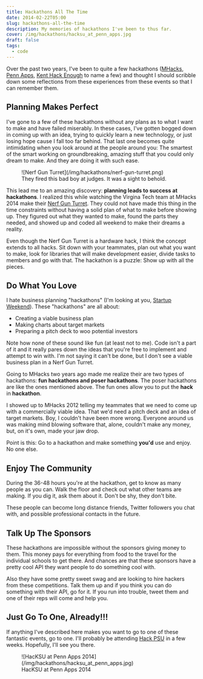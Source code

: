 ```yaml
---
title: Hackathons All The Time
date: 2014-02-22T05:00
slug: hackathons-all-the-time
description: My memories of hackathons I've been to thus far.
cover: /img/hackathons/hacksu_at_penn_apps.jpg
draft: false
tags:
  - code
---
```


Over the past two years, I've been to quite a few hackathons
([MHacks](http://www.mhacks.org/), [Penn Apps](http://2014s.pennapps.com/),
[Kent Hack Enough](http://hacksu.cs.kent.edu/khe2013/) to name a few) and
thought I should scribble down some reflections from these experiences from
these events so that I can remember them.

## Planning Makes Perfect

I've gone to a few of these hackathons without any plans as to what I want to
make and have failed miserably. In these cases, I've gotten bogged down in
coming up with an idea, trying to quickly learn a new technology, or just losing
hope cause I fall too far behind. That last one becomes quite intimidating when
you look around at the people around you: The smartest of the smart working on
groundbreaking, amazing stuff that you could only dream to make. And they are
doing it with such ease.

<figure className="pull-right">
  ![Nerf Gun Turret](/img/hackathons/nerf-gun-turret.png)
  <figcaption>
    They fired this bad boy at judges. It was a sight to behold.
  </figcaption>
</figure>

This lead me to an amazing discovery: **planning leads to success at
hackathons**. I realized this while watching the Virgina Tech team at MHacks
2014 make their [Nerf Gun
Turret](http://mhackswinter2014.challengepost.com/submissions/20138-enough-said).
They could not have made this thing in the time constraints without having
a solid plan of what to make before showing up. They figured out what they
wanted to make, found the parts they needed, and showed up and coded all weekend
to make their dreams a reality.

Even though the Nerf Gun Turret is a hardware hack, I think the concept extends
to all hacks. Sit down with your teammates, plan out what you want to make, look
for libraries that will make development easier, divide tasks to members and go
with that. The hackathon is a puzzle: Show up with all the pieces.

## Do What You Love

I hate business planning "hackathons" (I'm looking at you, [Startup
Weekend](http://startupweekend.org/)). These "hackathons" are all about:

- Creating a viable business plan
- Making charts about target markets
- Preparing a pitch deck to woo potential investors

Note how none of these sound like fun (at least not to me). Code isn't
a part of it and it really pares down the ideas that you're free to implement
and attempt to win with. I'm not saying it can't be done, but I don't see
a viable business plan in a Nerf Gun Turret.

Going to MHacks two years ago made me realize their are two types of hackathons:
**fun hackathons and poser hackathons**. The poser hackathons are like the ones
mentioned above. The fun ones allow you to put the **hack** in **hackathon**.

I showed up to MHacks 2012 telling my teammates that we need to come up with
a commercially viable idea. That we'd need a pitch deck and an idea of target
markets. Boy, I couldn't have been more wrong. Everyone around us was making
mind blowing software that, alone, couldn't make any money, but, on it's own,
made your jaw drop.

Point is this: Go to a hackathon and make something **you'd** use and enjoy.
No one else.

## Enjoy The Community

During the 36-48 hours you're at the hackathon, get to know as many people as
you can. Walk the floor and check out what other teams are making. If you dig
it, ask them about it. Don't be shy, they don't bite.

These people can become long distance friends, Twitter followers you chat with,
and possible professional contacts in the future.

## Talk Up The Sponsors

These hackathons are impossible without the sponsors giving money to them. This
money pays for everything from food to the travel for the individual schools to
get there. And chances are that these sponsors have a pretty cool API they want
people to do something cool with.

Also they have some pretty sweet swag and are looking to hire hackers from these
competitions. Talk them up and if you think you can do something with their API,
go for it. If you run into trouble, tweet them and one of their reps will come
and help you.

## Just Go To One, Already!!!

If anything I've described here makes you want to go to one of these fantastic
events, go to one. I'll probably be attending [Hack PSU](http://www.hackpsu.com/)
in a few weeks. Hopefully, I'll see you there.

<figure className="center">
  ![HacKSU at Penn Apps 2014](/img/hackathons/hacksu_at_penn_apps.jpg)
  <figcaption>HacKSU at Penn Apps 2014</figcaption>
</figure>
